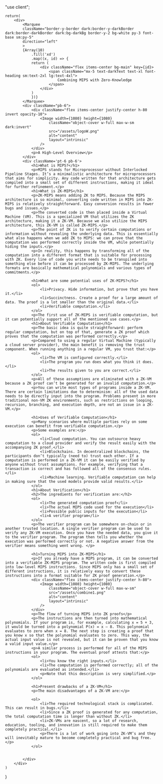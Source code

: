 "use client";




    return(
        <div>
            <Marquee
            className="border-y-border dark:border-y-darkBorder dark:border-darkBorder dark:bg-darkBg border-y-2 bg-white py-3 font-base sm:py-5"
            direction="left"
            >
            {Array(10)
                .fill('xd')
                .map((x, id) => {
                return (
                    <div className="flex items-center bg-main" key={id}>
                        <span className="mx-5 text-darkText text-xl font-heading sm:text-2xl lg:text-4xl">
                            Combining MIPS with Zero-Knowledge
                        </span>
                    </div>
                )
                })}
            </Marquee>
            <div className="pb-6">
                <div className="flex items-center justify-center h-80 invert opacity-10">
                    <Image width={1080} height={1080}
                        className="object-cover w-full max-w-sm dark:invert"
                        src="/assets/logoW.png"
                        alt="content"
                        layout="intrinsic"
                    />
                </div>
                <p>A High-Level Overview</p>
            </div>
            <div className='pt-6 pb-6'>
                <h1>What is MIPS?</h1>
                <p>MIPS stands for Microprocessor without Interlocked Pipeline Stages. It’s a minimalistic architecture for microprocessors that aims for simplicity. Any code written for that architecture gets compiled into a small set of different instructions, making it ideal for further refinement.</p>
                <h1>What is ZK-MIPS</h1>
                <p>ZK-MIPS means adding ZK to MIPS. Because the MIPS architecture is so minimal, converting code written in MIPS into ZK-MIPS is relatively straightforward. Easy conversion results in fewer bugs and issues.</p>
                <p>The converted code is then placed inside a Virtual Machine (VM). This is a specialized VM that utilizes the ZK architecture, making it a ZK-VM. Because we also utilize the MIPS architecture, this ZK-VM is called ZK-MIPS.</p>
                <p>The point of ZK is to verify certain computations or information without revealing the underlying data. This is essentially what also happens when we add ZK to MIPS: we can prove that the computation was performed correctly inside the VM, while potentially hiding the inputs.</p>
                <p>In reality, this happens by transforming all of the computation into a different format that is suitable for processing with ZK. Every line of code you write needs to be transpiled into something else before it can be processed by ZK-MIPS. The underlying formats are basically mathematical polynomials and various types of commitments.</p>
           
                <h1>What are some potential uses of ZK-MIPS?</h1>
                <ol>
                    <li>Privacy. Hide information, but prove that you have it.</li>
                    <li>Succinctness. Create a proof for a large amount of data. The proof is a lot smaller than the original data.</li>
                    <li>Verifiable computation.</li>
                </ol>
                <p>The first use of ZK-MIPS is verifiable computation, but it can potentially support all of the mentioned use cases.</p>
                <h1>About Verifiable Computation</h1>
                <p>The basic idea is quite straightforward: perform regular computation, but on top of that, generate a ZK proof which proves that the computation was performed correctly.</p>
                <p>Compared to using a regular Virtual Machine (typically a cloud server provider), the main benefit is removing the trust component. When running anything in a regular VM, you trust that:</p>
                <ol>
                    <li>The VM is configured correctly.</li>
                    <li>The program you run does what you think it does.</li>
                    <li>The results given to you are correct.</li>
                </ol>
                <p>All of these assumptions are eliminated with a ZK-VM because a ZK proof can’t be generated for an invalid computation.</p>
                <p>You can write most types of programs inside a ZK-VM. There are certain limitations due to determinism: all of the used data needs to be directly input into the program. Problems present in more traditional non-VM ZK environments, such as restrictions on looping, recursion, branching, and execution depth, are not an issue in a ZK-VM.</p>
            
                <h1>Uses of Verifiable Computation</h1>
                <p>Many scenarios where multiple parties rely on some execution can benefit from verifiable computation.</p>
                <p>Some examples are:</p>
                <ol>
                    <li>Cloud computation. You can outsource heavy computation to a cloud provider and verify the result easily with the accompanying ZK proof.</li>
                    <li>Blockchains. In decentralized blockchains, the participants don’t typically (need to) trust each other. If a computation is performed in a ZK-VM it can be easily verified by anyone without trust assumptions. For example, verifying that a transaction is correct and has followed all of the consensus rules.</li>
                    <li>Machine learning. Verifiable computation can help in making sure that the used models provide valid results.</li>
                </ol>
                <h1>About Verification</h1>
                <h2>The ingredients for verification are:</h2>
                <ol>
                    <li>The generated computation proof</li>
                    <li>The actual MIPS code used for the execution</li>
                    <li>Possible public inputs for the execution</li>
                    <li>A verifier program</li>
                </ol>
                <p>The verifier program can be somewhere on-chain or in another trusted location. A single verifier program can be used to verify any ZK-VM execution. Once you have the needed data, you give it to the verifier program. The program then tells you whether the execution was performed correctly or not. A negative answer from the verifier means something went wrong. </p>
                
                <h1>Turning MIPS into ZK-MIPS</h1>
                <p>If you already have a MIPS program, it can be converted into a verifiable ZK-MIPS program. The written code is first compiled into low-level MIPS instructions. Since MIPS only has a small set of different instructions, it is relatively easy to convert these instructions into a format suitable for ZK proof generation.</p>
                <div className="flex items-center justify-center h-80">
                    <Image width={1080} height={1080}
                        className="object-cover w-full max-w-sm"
                        src="/assets/combine1.png"
                        alt="content"
                        layout="intrinsic"
                    />
                </div>
                <p>The flow of turning MIPS into ZK proofs</p>
                <p>The instructions are then turned into mathematical polynomials. If your program is, for example, calculating x = 5 + 3, it would be turned into a polynomial P(x) = x — 8. This polynomial evaluates to zero when x = 8. The next step is creating a proof that you know x so that the polynomial evaluates to zero. This way, the actual input value is not revealed, but it can be proven that you know a valid input value.</p>
                <p>A similar process is performed for all of the MIPS instructions in your program. The eventual proof attests that:</p>
                <ol>
                    <li>You know the right inputs.</li>
                    <li>The computation is performed correctly; all of the polynomials are evaluated as intended.</li>
                    <p>Note that this description is very simplified.</p>
                </ol>

                <h1>Present drawbacks of a ZK-VM</h1>
                <p>The main disadvantages of a ZK-VM are:</p>

                <ol>
                    <li>The required technological stack is complicated. This can result in bugs.</li>
                    <li>Since a ZK proof is generated for any computation, the total computation time is longer than without ZK.</li>
                    <li>ZK-VMs are nascent, so a lot of research, education, tooling, and innovation is still required to make them completely practical.</li>
                    <p>There is a lot of work going into ZK-VM’s and they will inevitably mature to become completely practical and bug free.</p>
                </ol>
            
            
            </div>
        </div>
    )
}
